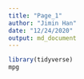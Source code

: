 ```yaml
---
title: "Page_1"
author: "Jimin Han"
date: "12/24/2020"
output: md_document
---
```


```r
library(tidyverse)
mpg
```